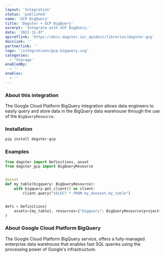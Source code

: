 ```yaml
---
layout: 'Integration'
status: 'published'
name: 'GCP BigQuery'
title: 'Dagster + GCP BigQuery'
excerpt: 'Integrate with GCP BigQuery.'
date: '2022-11-07'
apireflink: 'https://docs.dagster.io/_apidocs/libraries/dagster-gcp'
docslink: ''
partnerlink: ''
logo: '/integrations/gcp-bigquery.svg'
categories:
  - 'Storage'
enabledBy:
  - ''
enables:
  - ''
---
```


### About this integration

The Google Cloud Platform BigQuery integration allows data engineers to easily query and store data in the BigQuery data warehouse through the use of the `BigQueryResource`.

### Installation

```bash
pip install dagster-gcp
```

### Examples

```python
from dagster import Definitions, asset
from dagster_gcp import BigQueryResource


@asset
def my_table(bigquery: BigQueryResource):
    with bigquery.get_client() as client:
        client.query("SELECT * FROM my_dataset.my_table")


defs = Definitions(
    assets=[my_table], resources={"bigquery": BigQueryResource(project="my-project")}
)
```

### About Google Cloud Platform BigQuery

The Google Cloud Platform BigQuery service, offers a fully-managed enterprise data warehouse that enables fast SQL queries using the processing power of Google's infrastructure.

